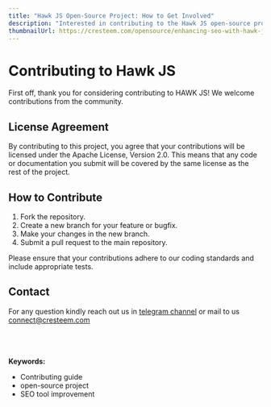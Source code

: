 ```yaml
---
title: "Hawk JS Open-Source Project: How to Get Involved"
description: "Interested in contributing to the Hawk JS open-source project? This guide will walk you through the steps of forking the repository, creating branches, making changes, and submitting pull requests. Join our community and help enhance this powerful SEO tool."
thumbnailUrl: https://cresteem.com/opensource/enhancing-seo-with-hawk-js/thumbnail.png
---
```


# Contributing to Hawk JS

First off, thank you for considering contributing to HAWK JS! We welcome contributions from the community.

## License Agreement

By contributing to this project, you agree that your contributions will be licensed under the Apache License, Version 2.0. This means that any code or documentation you submit will be covered by the same license as the rest of the project.

## How to Contribute

1. Fork the repository.
2. Create a new branch for your feature or bugfix.
3. Make your changes in the new branch.
4. Submit a pull request to the main repository.

Please ensure that your contributions adhere to our coding standards and include appropriate tests.

## Contact

For any question kindly reach out us in [telegram channel](https://t.me/cresteem/6) or mail to us connect@cresteem.com


<br />
<br />
<br />
<strong>Keywords:</strong>
<ul className={style.keywords}>
  <li>Contributing guide</li>
  <li>open-source project</li>
  <li>SEO tool improvement</li>
</ul>
